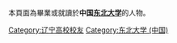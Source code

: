 {{Catnav|頁面分類|人物|校友|大學校友|中國大學校友|中華人民共和國大學校友}}

本頁面為畢業或就讀於'''中国[[东北大学_(中国)|东北大学]]'''的人物。

[[Category:辽宁高校校友|Category:辽宁高校校友]]
[[Category:东北大学_(中国)|Category:东北大学 (中国)]]
